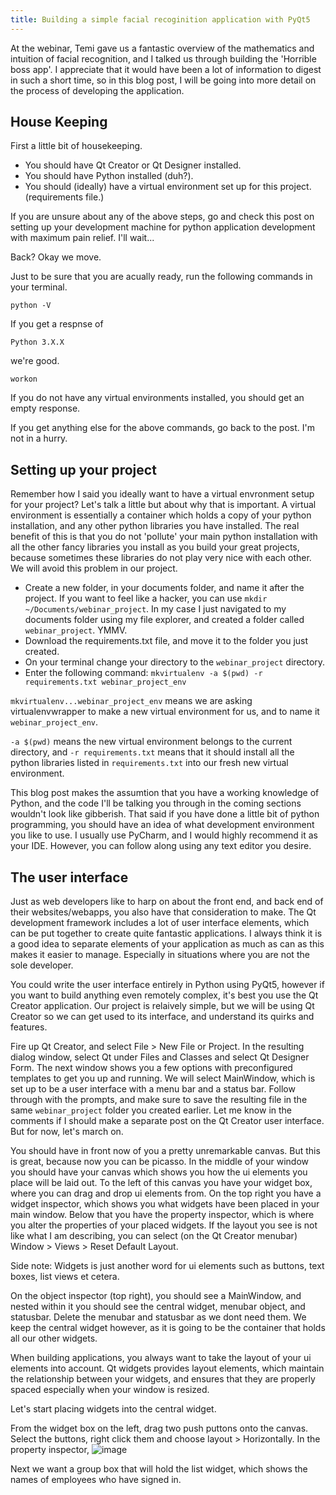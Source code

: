 ```yaml
---
title: Building a simple facial recoginition application with PyQt5
---
```


At the webinar, Temi gave us a fantastic overview of the mathematics and intuition of facial
recognition, and I talked us through building the 'Horrible boss app'. I appreciate that it would 
have been a lot of information to digest in such a short time, so in this blog post, I will be 
going into more detail on the process of developing the application. 

## House Keeping
First a little bit of housekeeping.
- You should have Qt Creator or Qt Designer installed.
- You should have Python installed (duh?).
- You should (ideally) have a virtual environment set up for this project. (requirements file.)

If you are unsure about any of the above steps, go and check this post on setting up your 
development machine for python application development with maximum pain relief. I'll wait...

Back? Okay we move. 

Just to be sure that you are acually ready, run the following commands in your terminal. 

```python -V```

If you get a respnse of 

```Python 3.X.X```

we're good. 

```workon```

If you do not have any virtual environments installed, you should get an empty response. 

If you get anything else for the above commands, go back to the post. I'm not in a hurry. 

## Setting up your project

Remember how I said you ideally want to have a virtual envronment setup for your project? Let's talk 
a little but about why that is important. A virtual environment is essentially a container which holds a 
copy of your python installation, and any other python libraries you have installed. The real benefit of this is
that you do not 'pollute' your main python installation with all the other fancy libraries you install as you build your great projects,
because sometimes these libraries do not play very nice with each other. We will avoid this problem in our project. 

- Create a new folder, in your documents folder, and name it after the project. If you want to feel like a hacker,
you can use ```mkdir ~/Documents/webinar_project```. In my case I just navigated to my documents folder using my file explorer, 
and created a folder called ```webinar_project```. YMMV. 
- Download the requirements.txt file, and move it to the folder you just created. 
- On your terminal change your directory to the ```webinar_project``` directory.
- Enter the following command:
```mkvirtualenv -a $(pwd) -r requirements.txt webinar_project_env```

```mkvirtualenv...webinar_project_env``` means we are asking virtualenvwrapper to make a new virtual environment for us, and to name it ```webinar_project_env```. 

```-a $(pwd)``` means the new virtual environment belongs to the current directory, and ```-r requirements.txt``` means that it should install all the python libraries
listed in ```requirements.txt``` into our fresh new virtual environment.

This blog post makes the assumtion that you have a working knowledge of Python, and the code I'll be talking you
through in the coming sections wouldn't look like gibberish. That said if you have done a little bit of python programming, 
you should have an idea of what development environment you like to use. I usually use PyCharm, and I would highly recommend it
as your IDE. However, you can follow along using any text editor you desire. 

## The user interface

Just as web developers like to harp on about the front end, and back end of their websites/webapps, you also have that consideration to make. 
The Qt development framework includes a lot of user interface elements, which can be put together to create quite fantastic applications. I always think
it is a good idea to separate elements of your application as much as can as this makes it easier to manage. Especially in situations where you are not the 
sole developer. 

You could write the user interface entirely in Python using PyQt5, however if you want to build anything even remotely complex, it's best you use the Qt Creator
application. Our project is relaively simple, but we will be using Qt Creator so we can get used to its interface, and understand its quirks and features. 

Fire up Qt Creator, and select File > New File or Project. In the resulting dialog window, select Qt under Files and Classes and select Qt Designer Form. The next window shows you 
a few options with preconfigured templates to get you up and running. We will select MainWindow, which is set up to be a user interface with a menu bar and a status bar. Follow through with the 
prompts, and make sure to save the resulting file in the same ```webinar_project``` folder you created earlier. Let me know in the comments if I should make a separate post on the Qt Creator user 
interface. But for now, let's march on.

You should have in front now of you a pretty unremarkable canvas. But this is great, because now you can be picasso. In the middle of your window you should have your canvas which shows you how the ui elements 
you place will be laid out. To the left of this canvas you have your widget box, where you can drag and drop ui elements from. On the top right you have a widget inspector, which shows you what widgets have 
been placed in your main window. Below that you have the property inspector, which is where you alter the properties of your placed widgets. If the layout you see is not like what I am describing, you can select
(on the Qt Creator menubar) Window > Views > Reset Default Layout. 

Side note: Widgets is just another word for ui elements such as buttons, text boxes, list views et cetera.

On the object inspector (top right), you should see a MainWindow, and nested within it you should see the central widget, menubar object, and statusbar. Delete the menubar and statusbar as we dont need them. We keep the
central widget however, as it is going to be the container that holds all our other widgets.

When building applications, you always want to take the layout of your ui elements into account. Qt widgets provides layout elements, which maintain the relationship between your widgets, and ensures that they are
properly spaced especially when your window is resized.

Let's start placing widgets into the central widget.

From the widget box on the left, drag two push puttons onto the canvas. Select the buttons, right click them and choose layout > Horizontally. In the property inspector, ![image]()

Next we want a group box that will hold the list widget, which shows the names
of employees who have signed in.









 